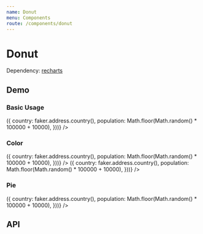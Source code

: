 ```yaml
---
name: Donut
menu: Components
route: /components/donut
---
```




# Donut

Dependency: [recharts](https://github.com/recharts/recharts)

## Demo

### Basic Usage

<Playground>
  <Donut
    nameAccessor="country"
    valueAccessor="population"
    data={Array.from({ length: 5 }).map((_, i) => ({
      country: faker.address.country(),
      population: Math.floor(Math.random() * 100000 + 10000),
    }))}
  />
</Playground>

### Color

<Playground>
  <Container>
    <Donut
      nameAccessor="country"
      valueAccessor="population"
      color="blue"
      data={Array.from({ length: 5 }).map((_, i) => ({
        country: faker.address.country(),
        population: Math.floor(Math.random() * 100000 + 10000),
      }))}
    />
    <Donut
      nameAccessor="country"
      valueAccessor="population"
      color={['red', 'green', 'blue', 'yellow', 'purple']}
      data={Array.from({ length: 5 }).map((_, i) => ({
        country: faker.address.country(),
        population: Math.floor(Math.random() * 100000 + 10000),
      }))}
    />
  </Container>
</Playground>

### Pie

<Playground>
  <Donut
    nameAccessor="country"
    valueAccessor="population"
    innerRadius={0}
    data={Array.from({ length: 5 }).map((_, i) => ({
      country: faker.address.country(),
      population: Math.floor(Math.random() * 100000 + 10000),
    }))}
  />
</Playground>

## API

<Props of={Donut} />
